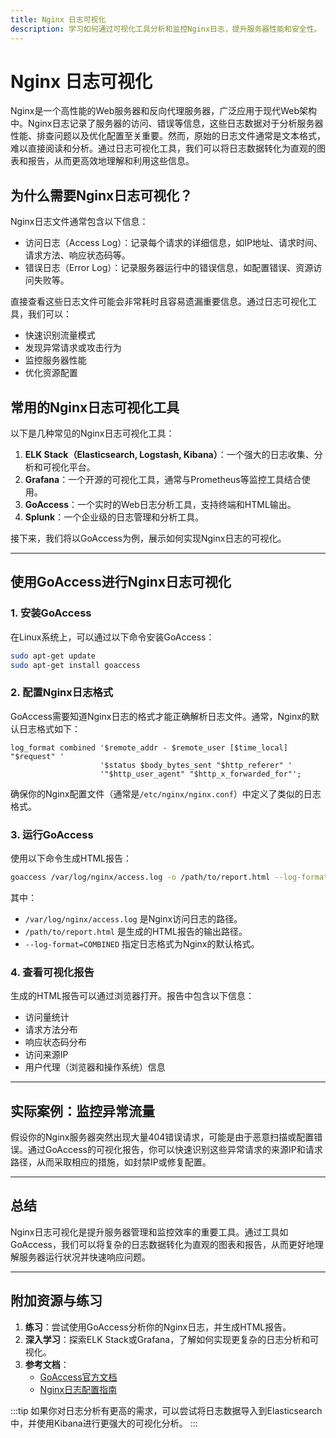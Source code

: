 ```yaml
---
title: Nginx 日志可视化
description: 学习如何通过可视化工具分析和监控Nginx日志，提升服务器性能和安全性。
---
```


# Nginx 日志可视化

Nginx是一个高性能的Web服务器和反向代理服务器，广泛应用于现代Web架构中。Nginx日志记录了服务器的访问、错误等信息，这些日志数据对于分析服务器性能、排查问题以及优化配置至关重要。然而，原始的日志文件通常是文本格式，难以直接阅读和分析。通过日志可视化工具，我们可以将日志数据转化为直观的图表和报告，从而更高效地理解和利用这些信息。

## 为什么需要Nginx日志可视化？

Nginx日志文件通常包含以下信息：
- 访问日志（Access Log）：记录每个请求的详细信息，如IP地址、请求时间、请求方法、响应状态码等。
- 错误日志（Error Log）：记录服务器运行中的错误信息，如配置错误、资源访问失败等。

直接查看这些日志文件可能会非常耗时且容易遗漏重要信息。通过日志可视化工具，我们可以：
- 快速识别流量模式
- 发现异常请求或攻击行为
- 监控服务器性能
- 优化资源配置

## 常用的Nginx日志可视化工具

以下是几种常见的Nginx日志可视化工具：
1. **ELK Stack（Elasticsearch, Logstash, Kibana）**：一个强大的日志收集、分析和可视化平台。
2. **Grafana**：一个开源的可视化工具，通常与Prometheus等监控工具结合使用。
3. **GoAccess**：一个实时的Web日志分析工具，支持终端和HTML输出。
4. **Splunk**：一个企业级的日志管理和分析工具。

接下来，我们将以GoAccess为例，展示如何实现Nginx日志的可视化。

---

## 使用GoAccess进行Nginx日志可视化

### 1. 安装GoAccess

在Linux系统上，可以通过以下命令安装GoAccess：

```bash
sudo apt-get update
sudo apt-get install goaccess
```

### 2. 配置Nginx日志格式

GoAccess需要知道Nginx日志的格式才能正确解析日志文件。通常，Nginx的默认日志格式如下：

```nginx
log_format combined '$remote_addr - $remote_user [$time_local] "$request" '
                    '$status $body_bytes_sent "$http_referer" '
                    '"$http_user_agent" "$http_x_forwarded_for"';
```

确保你的Nginx配置文件（通常是`/etc/nginx/nginx.conf`）中定义了类似的日志格式。

### 3. 运行GoAccess

使用以下命令生成HTML报告：

```bash
goaccess /var/log/nginx/access.log -o /path/to/report.html --log-format=COMBINED
```

其中：
- `/var/log/nginx/access.log` 是Nginx访问日志的路径。
- `/path/to/report.html` 是生成的HTML报告的输出路径。
- `--log-format=COMBINED` 指定日志格式为Nginx的默认格式。

### 4. 查看可视化报告

生成的HTML报告可以通过浏览器打开。报告中包含以下信息：
- 访问量统计
- 请求方法分布
- 响应状态码分布
- 访问来源IP
- 用户代理（浏览器和操作系统）信息

---

## 实际案例：监控异常流量

假设你的Nginx服务器突然出现大量404错误请求，可能是由于恶意扫描或配置错误。通过GoAccess的可视化报告，你可以快速识别这些异常请求的来源IP和请求路径，从而采取相应的措施，如封禁IP或修复配置。

---

## 总结

Nginx日志可视化是提升服务器管理和监控效率的重要工具。通过工具如GoAccess，我们可以将复杂的日志数据转化为直观的图表和报告，从而更好地理解服务器运行状况并快速响应问题。

---

## 附加资源与练习

1. **练习**：尝试使用GoAccess分析你的Nginx日志，并生成HTML报告。
2. **深入学习**：探索ELK Stack或Grafana，了解如何实现更复杂的日志分析和可视化。
3. **参考文档**：
   - [GoAccess官方文档](https://goaccess.io/)
   - [Nginx日志配置指南](https://nginx.org/en/docs/http/ngx_http_log_module.html)

:::tip
如果你对日志分析有更高的需求，可以尝试将日志数据导入到Elasticsearch中，并使用Kibana进行更强大的可视化分析。
:::